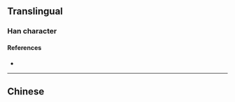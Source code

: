 {{character info/new}}
{{also|曨}}
==Translingual==

===Han character===
{{Han char|rn=72|rad=日|as=05|sn=9|four=|canj=AIKP|ids=⿰日龙}}

====References====
* {{Han ref|kx=0494.181|hdz=21499.080|uh=663D|ud=26173}}

----

==Chinese==
{{zh-see|曨}}